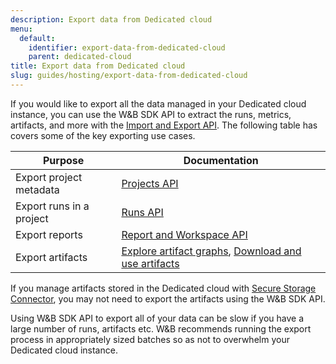 ```yaml
---
description: Export data from Dedicated cloud
menu:
  default:
    identifier: export-data-from-dedicated-cloud
    parent: dedicated-cloud
title: Export data from Dedicated cloud
slug: guides/hosting/export-data-from-dedicated-cloud
---
```


If you would like to export all the data managed in your Dedicated cloud instance, you can use the W&B SDK API to extract the runs, metrics, artifacts, and more with the [Import and Export API](/ref/python/public-api/index). The following table has covers some of the key exporting use cases.

| Purpose | Documentation |
|---------|---------------|
| Export project metadata | [Projects API](/ref/python/public-api/projects) |
| Export runs in a project | [Runs API](/ref/python/public-api/runs) |
| Export reports | [Report and Workspace API](/guides/core/reports/clone-and-export-reports/) |
| Export artifacts | [Explore artifact graphs](/guides/core/artifacts/explore-and-traverse-an-artifact-graph), [Download and use artifacts](/guides/core/artifacts/download-and-use-an-artifact/#download-and-use-an-artifact-stored-on-wb) |

If you manage artifacts stored in the Dedicated cloud with [Secure Storage Connector](/guides/models/app/settings-page/teams/#secure-storage-connector), you may not need to export the artifacts using the W&B SDK API.

<Note>
Using W&B SDK API to export all of your data can be slow if you have a large number of runs, artifacts etc. W&B recommends running the export process in appropriately sized batches so as not to overwhelm your Dedicated cloud instance.
</Note>